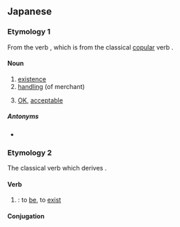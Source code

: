 ==Japanese==
{{ja-kanjitab|あ|alt=有,在,在り}}

===Etymology 1===
From the verb {{ja-r|有る|ある|to exist}}, which is from the classical [[copular]] verb {{ja-r|有り|あり}}.

====Noun====
{{ja-noun|あり}}

# [[existence]]
# [[handle|handling]] (of merchant)
# {{lb|ja|colloquial}} [[OK]], [[acceptable]]

=====Antonyms=====
* {{ja-r|無し|なし|gloss=[[nonexistence]], [[unavailable]], [[unacceptable]]}}

===Etymology 2===
The classical verb which derives {{ja-r|有る|ある}}.

====Verb====
{{ja-verb|type=irreg|あり}}

# {{alt form|ja|ある|tr=aru|from=classical}}: to [[be]], to [[exist]]

====Conjugation====
{{ja-conj-bungo|あ|irreg-r}}

{{DEFAULTSORT:あり}}